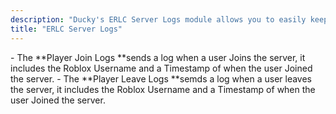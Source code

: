 ```yaml
---
description: "Ducky's ERLC Server Logs module allows you to easily keep track of in-game activity, with a simple setup and fully customizable messages."
title: "ERLC Server Logs"
---
```


<Steps>
  <Step title="Player Join Logs:" titleSize="h2">
    - The **Player Join Logs **sends a log when a user Joins the server, it includes the Roblox Username and a Timestamp of when the user Joined the server. 
  </Step>
  <Step title=" Player Leave Logs: N/A" titleSize="h2">
    - The **Player Leave Logs **semds a log when a user leaves the server, it includes the Roblox Username and a Timestamp of when the user Joined the server. 
  </Step>
</Steps>
